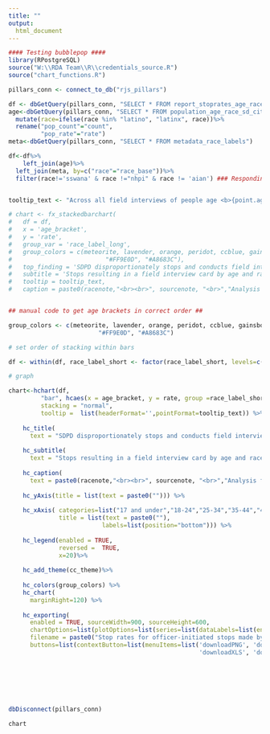 ```yaml
---
title: ""
output:
  html_document
---
```

<!-- link to Google Font -->
<link href="https://fonts.googleapis.com/css2?family=Inter:wght@100;200;300;400;500;600;700;800;900&display=swap" rel="stylesheet">

```r

#### Testing bubblepop ####
library(RPostgreSQL)
source("W:\\RDA Team\\R\\credentials_source.R")
source("chart_functions.R")

pillars_conn <- connect_to_db("rjs_pillars")

df <- dbGetQuery(pillars_conn, "SELECT * FROM report_stoprates_age_race_ficard_person")
age<-dbGetQuery(pillars_conn, "SELECT * FROM population_age_race_sd_city")%>%
  mutate(race=ifelse(race %in% "latino", "latinx", race))%>%
  rename("pop_count"="count",
         "pop_rate"="rate")
meta<-dbGetQuery(pillars_conn, "SELECT * FROM metadata_race_labels")

df<-df%>%
    left_join(age)%>%
  left_join(meta, by=c("race"="race_base"))%>%
  filter(race!='sswana' & race !="nhpi" & race != 'aian') ### Responding to QA: Filtering out for now


tooltip_text <- "Across all field interviews of people age <b>{point.age_bracket:.1f}</b>, SDPD stopped people perceived as <b>{point.race_label_short:.1f} {point.rate:.1f}% of the time</b>. <b>{point.race_label_short:.1f}</b> people ages <b>{point.age_bracket:.1f}</b> make up <b>{point.pop_rate:.1f}%</b> of the population in San Diego."

# chart <- fx_stackedbarchart(  
#   df = df,
#   x = 'age_bracket',
#   y = 'rate',
#   group_var = 'race_label_long',
#   group_colors = c(meteorite, lavender, orange, peridot, ccblue, gainsboro, "#211447",
#                          "#FF9E0D", "#A8683C"),
#   top_finding = 'SDPD disproportionately stops and conducts field interview cards of Black people of all ages and Latinx young adults',
#   subtitle = 'Stops resulting in a field interview card by age and race',
#   tooltip = tooltip_text,
#   caption = paste0(racenote,"<br><br>", sourcenote, "<br>","Analysis for all officer-initiated stops that only resulted in a field interview card completed.","<br>"))


## manual code to get age brackets in correct order ##

group_colors <- c(meteorite, lavender, orange, peridot, ccblue, gainsboro, "#211447",
                         "#FF9E0D", "#A8683C")

# set order of stacking within bars

df <- within(df, race_label_short <- factor(race_label_short, levels=c("White","Multiracial", "SWANA/SA", "NHPI","AIAN", "Asian",  "Latinx","Black")))

# graph

chart<-hchart(df, 
         "bar", hcaes(x = age_bracket, y = rate, group =race_label_short),
         stacking = "normal",
         tooltip =  list(headerFormat='',pointFormat=tooltip_text)) %>%
    
    hc_title(
      text = "SDPD disproportionately stops and conducts field interview cards of Black people of all ages and Latinx young adults") %>%
    
    hc_subtitle(
      text = "Stops resulting in a field interview card by age and race") %>%
    
    hc_caption(
      text = paste0(racenote,"<br><br>", sourcenote, "<br>","Analysis for all officer-initiated stops that only resulted in a field interview card completed.","<br>")) %>%
    
    hc_yAxis(title = list(text = paste0(""))) %>%
    
    hc_xAxis( categories=list("17 and under","18-24","25-34","35-44","45-54", "55-64", "65 and older"),
              title = list(text = paste0(""),
                          labels=list(position="bottom"))) %>%
    
    hc_legend(enabled = TRUE, 
              reversed =  TRUE,
              x=20)%>% 
    
    hc_add_theme(cc_theme)%>%
    
    hc_colors(group_colors) %>%
    hc_chart(
      marginRight=120) %>%
    
    hc_exporting(
      enabled = TRUE, sourceWidth=900, sourceHeight=600, 
      chartOptions=list(plotOptions=list(series=list(dataLabels=list(enabled=TRUE,format='{point.rate:.1f}%')))),
      filename = paste0("Stop rates for officer-initiated stops made by officers assigned to Gang Enforcement for every race across age groups","_Catalyst California, catalystcalifornia.org, 2023."),
      buttons=list(contextButton=list(menuItems=list('downloadPNG', 'downloadSVG',
                                                     'downloadXLS', 'downloadCSV'))))







dbDisconnect(pillars_conn)
```

```r
chart
```

<script>
  widg = document.getElementsByClassName('html-widget'); //find widgets
  for (let i = 0; i < widg.length; i++) { //loop through
    document.getElementsByClassName('highchart')[i].style.width = '100%'; //adjust width
    document.getElementsByClassName('highchart')[i].style.height = '100%'; //adjust height
  }
</script>